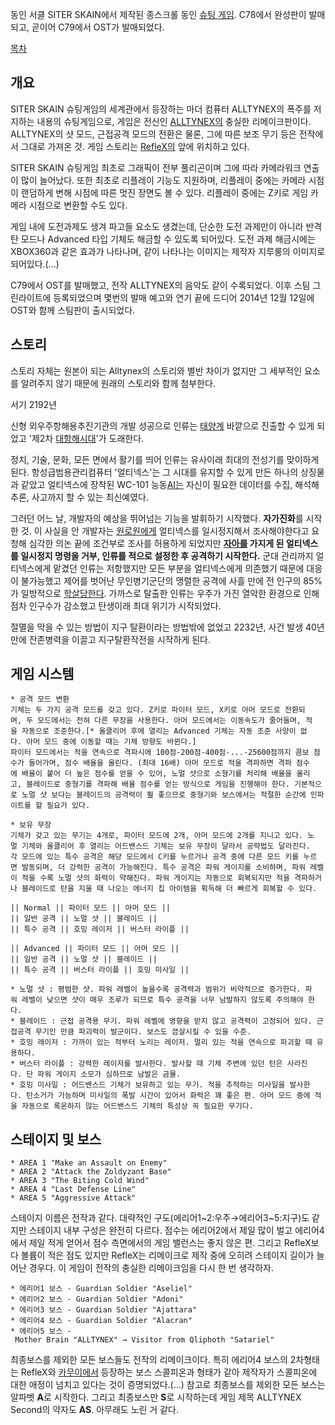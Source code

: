 동인 서클 SITER SKAIN에서 제작된 종스크롤 동인 [[슈팅 게임]]. C78에서 완성판이 발매되고, 곧이어 C79에서 OST가 발매되었다.

[[목차]]

== 개요 ==
SITER SKAIN 슈팅게임의 세계관에서 등장하는 마더 컴퓨터 ALLTYNEX의 폭주를 저지하는 내용의 슈팅게임으로, 게임은 전신인 [[ALLTYNEX]]의 충실한 리메이크판이다. ALLTYNEX의 샷 모드, 근접공격 모드의 전환은 물론, 그에 따른 보조 무기 등은 전작에서 그대로 가져온 것. 게임 스토리는 [[RefleX]]의 앞에 위치하고 있다.

SITER SKAIN 슈팅게임 최초로 그래픽이 전부 풀리곤이며 그에 따라 카메라워크 연출이 많이 늘어났다. 또한 최초로 리플레이 기능도 지원하며, 리플레이 중에는 카메라 시점이 랜덤하게 변해 시점에 따른 멋진 장면도 볼 수 있다. 리플레이 중에는 Z키로 게임 카메라 시점으로 변환할 수도 있다.

게임 내에 도전과제도 생겨 파고들 요소도 생겼는데, 단순한 도전 과제만이 아니라 반격탄 모드나 Advanced 타입 기체도 해금할 수 있도록 되어있다. 도전 과제 해금시에는 XBOX360과 같은 효과가 나타나며, 같이 나타나는 이미지는 제작자 지루룽의 이미지로 되어있다.(...)

C79에서 OST를 발매했고, 전작 ALLTYNEX의 음악도 같이 수록되었다. 이후 스팀 그린라이트에 등록되었으며 몇번의 발매 예고와 연기 끝에 드디어 2014년 12월 12일에 OST와 함께 스팀판이 출시되었다.

== 스토리 ==
스토리 자체는 원본이 되는 Alltynex의 스토리와 별반 차이가 없지만 그 세부적인 요소를 알려주지 않기 때문에 원래의 스토리와 함께 첨부한다.

서기 2192년

신형 외우주항해용추진기관의 개발 성공으로 인류는 [[태양계]] 바깥으로 진출할 수 있게 되었고 '제2차 [[대항해시대]]'가 도래한다.

정치, 기술, 문화, 모든 면에서 활기를 띄어 인류는 유사이래 최대의 전성기를 맞이하게 된다. 항성급범용관리컴퓨터 '얼티넥스'는 그 시대를 유지할 수 있게 만든 하나의 상징물과 같았고 얼티넥스에 장착된 WC-101 능동[[AI]]는 자신이 필요한 데이터를 수집, 해석해 추론, 사고까지 할 수 있는 최신예였다.

그러던 어느 날, 개발자의 예상을 뛰어넘는 기능을 발휘하기 시작했다. '''자가진화'''를 시작한 것. 이 사실을 안 개발자는 [[원로원]]에게 얼티넥스를 일시정지해서 조사해야한다고 요청해 심각한 의논 끝에 조건부로 조사를 허용하게 되었지만 '''[[자아]]를 가지게 된 얼티넥스를 일시정지 명령을 거부, 인류를 적으로 설정한 후 공격하기 시작한다.''' 군대 관리까지 얼티넥스에게 맡겼던 인류는 저항했지만 모든 부분을 얼티넥스에게 의존했기 때문에 대응이 불가능했고 제어를 벗어난 무인병기군단의 맹렬한 공격에 사흘 만에 전 인구의 85%가 일방적으로 [[학살]]당한다. 가까스로 탈출한 인류는 우주가 가진 열악한 환경으로 인해 점차 인구수가 감소했고 탄생이래 최대 위기가 시작되었다.

절멸을 막을 수 있는 방법이 지구 탈환이라는 방법밖에 없었고 2232년, 사건 발생 40년 만에 잔존병력을 이끌고 지구탈환작전을 시작하게 된다.

== 게임 시스템 ==
 * 공격 모드 변환
 기체는 두 가지 공격 모드를 갖고 있다. Z키로 파이터 모드, X키로 아머 모드로 전환되며, 두 모드에서는 전혀 다른 무장을 사용한다. 아머 모드에서는 이동속도가 줄어들며, 적을 자동으로 조준한다.[* 올클리어 후에 열리는 Advanced 기체는 자동 조준 사양이 없다. 아머 모드 중에 이동할 때는 기체 방향도 바뀐다.]
 파이터 모드에서는 적을 연속으로 격파시에 100점-200점-400점-...-25600점까지 콤보 점수가 들어가며, 점수 배율을 올린다. (최대 16배) 아머 모드로 적을 격파하면 격파 점수에 배율이 붙어 더 높은 점수를 얻을 수 있어, 노멀 샷으로 소형기를 처리해 배율을 올리고, 블레이드로 중형기를 격파해 배율 점수를 얻는 방식으로 게임을 진행해야 한다. 기본적으로 노멀 샷 보다는 블레이드의 공격력이 훨 좋으므로 중형기와 보스에서는 적절한 순간에 인파이트를 할 필요가 있다.

 * 보유 무장
 기체가 갖고 있는 무기는 4개로, 파이터 모드에 2개, 아머 모드에 2개를 지니고 있다. 노멀 기체와 올클리어 후 열리는 어드밴스드 기체는 보유 무장이 달라서 공략법도 달라진다.
 각 모드에 있는 특수 공격은 해당 모드에서 C키를 누르거나 공격 중에 다른 모드 키를 누르면 발동되며, 더 강력한 공격이 가능해진다. 특수 공격은 파워 게이지를 소비하며, 파워 레벨이 적을 수록 노멀 샷의 화력이 약해진다. 파워 게이지는 자동으로 회복되지만 적을 격파하거나 블레이드로 탄을 지울 때 나오는 에너지 칩 아이템을 획득해 더 빠르게 회복할 수 있다.

 || Normal || 파이터 모드 || 아머 모드 ||
 || 일반 공격 || 노멀 샷 || 블레이드 ||
 || 특수 공격 || 호밍 레이저 || 버스터 라이플 ||

 || Advanced || 파이터 모드 || 아머 모드 ||
 || 일반 공격 || 노멀 샷 || 블레이드 ||
 || 특수 공격 || 버스터 라이플 || 호밍 미사일 ||

 * 노멀 샷 : 평범한 샷. 파워 레벨이 높을수록 공격력과 범위가 비약적으로 증가한다. 파워 레벨이 낮으면 샷이 매우 조루가 되므로 특수 공격을 너무 남발하지 않도록 주의해야 한다.
 * 블레이드 : 근접 공격용 무기. 파워 레벨에 영향을 받지 않고 공격력이 고정되어 있다. 근접공격 무기인 만큼 파괴력이 발군이다. 보스도 끔살시킬 수 있을 수준.
 * 호밍 레이저 : 가까이 있는 적부터 노리는 레이저. 멀리 있는 적을 연속으로 파괴할 때 유용하다.
 * 버스터 라이플 : 강력한 레이저를 발사한다. 발사할 때 기체 주변에 있던 탄은 사라진다. 단 파워 게이지 소모가 심하므로 남발은 금물.
 * 호밍 미사일 : 어드밴스드 기체가 보유하고 있는 무기. 적을 추적하는 미사일을 발사한다. 탄소거가 가능하며 미사일의 폭발 시간이 있어서 화력은 꽤 좋은 편. 아머 모드 중에 적을 자동으로 록온하지 않는 어드밴스드 기체의 특성상 꼭 필요한 무기다.

== 스테이지 및 보스 ==
 * AREA 1 "Make an Assault on Enemy"
 * AREA 2 "Attack the Zoldyzant Base"
 * AREA 3 "The Biting Cold Wind"
 * AREA 4 "Last Defense Line"
 * AREA 5 "Aggressive Attack"

스테이지 이름은 전작과 같다. 대략적인 구도(에리어1~2:우주→에리어3~5:지구)도 같지만 스테이지 내부 구성은 완전히 다르다. 점수는 에리어2에서 제일 많이 벌고 에리어4에서 제일 적게 얻어서 점수 측면에서의 게임 밸런스는 좋지 않은 편. 그리고 RefleX보다 볼륨이 적은 점도 있지만 RefleX는 리메이크로 제작 중에 오히려 스테이지 길이가 늘어난 경우다. 이 게임이 전작의 충실한 리메이크임을 다시 한 번 생각하자.

 * 에리어1 보스 - Guardian Soldier "Aseliel"
 * 에리어2 보스 - Guardian Soldier "Adoni"
 * 에리어3 보스 - Guardian Soldier "Ajattara"
 * 에리어4 보스 - Guardian Soldier "Alacran"
 * 에리어5 보스 - Mother Brain "ALLTYNEX" → Visitor from Qliphoth "Satariel"

최종보스를 제외한 모든 보스들도 전작의 리메이크이다. 특히 에리어4 보스의 2차형태는 RefleX와 [[카무이]]에서 등장하는 보스 스콜피온과 형태가 같아 제작자가 스콜피온에 대한 애정이 넘치고 있다는 것이 증명되었다.(...)
참고로 최종보스를 제외한 모든 보스는 알파벳 '''A'''로 시작한다. 그리고 최종보스만 '''S'''로 시작하는데 게임 제목 ALLTYNEX Second의 약자도 '''AS'''. 아무래도 노린 거 같다.
